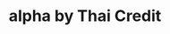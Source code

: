 ---
title: 'alpha by Thai Credit'
summary: '銀行のアプリ(電子決済アプリ)'
images:
  - "/images/work/project/tcrb/tcrb-1.png"
  - "/images/work/project/tcrb/tcrb-2.png"
link: "https://alpha.thaicreditbank.com/en"

---